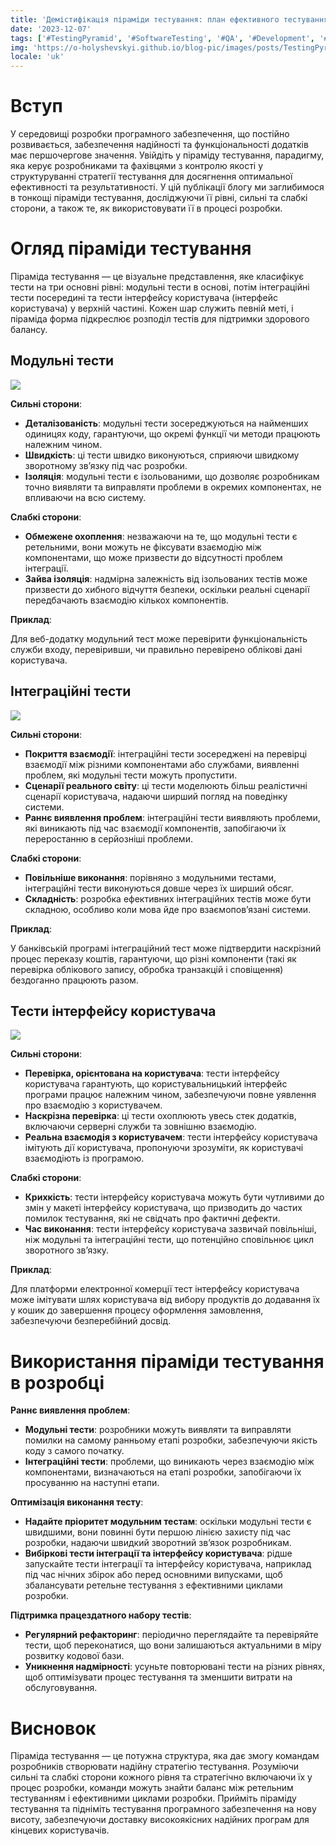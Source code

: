 ```yaml
---
title: 'Демістифікація піраміди тестування: план ефективного тестування програмного забезпечення'
date: '2023-12-07'
tags: ['#TestingPyramid', '#SoftwareTesting', '#QA', '#Development', '#UnitTest', '#IntegrationTest', '#UITest']
img: 'https://o-holyshevskyi.github.io/blog-pic/images/posts/TestingPyramid.png'
locale: 'uk'
---
```


# Вступ
<a name="вступ" id="вступ" />

У середовищі розробки програмного забезпечення, що постійно розвивається, забезпечення надійності та функціональності додатків має першочергове значення. 
Увійдіть у піраміду тестування, парадигму, яка керує розробниками та фахівцями з контролю якості у структуруванні стратегії тестування для досягнення оптимальної ефективності та результативності. 
У цій публікації блогу ми заглибимося в тонкощі піраміди тестування, досліджуючи її рівні, сильні та слабкі сторони, а також те, як використовувати її в процесі розробки.

# Огляд піраміди тестування
<a name="огляд-піраміди-тестування" id="огляд-піраміди-тестування" />

Піраміда тестування — це візуальне представлення, яке класифікує тести на три основні рівні: модульні тести в основі,
потім інтеграційні тести посередині та тести інтерфейсу користувача (інтерфейс користувача) у верхній частині. Кожен шар служить певній меті, і піраміда
форма підкреслює розподіл тестів для підтримки здорового балансу.

## Модульні тести
<a name="модульні-тести" id="модульні-тести" />
<img src="https://o-holyshevskyi.github.io/blog-pic/images/posts/TestingPyramidUnit.png" className="rounded-lg" />

**Сильні сторони**:

- **Деталізованість**: модульні тести зосереджуються на найменших одиницях коду, гарантуючи, що окремі функції чи методи працюють належним чином.
- **Швидкість**: ці тести швидко виконуються, сприяючи швидкому зворотному зв’язку під час розробки.
- **Ізоляція**: модульні тести є ізольованими, що дозволяє розробникам точно виявляти та виправляти проблеми в окремих компонентах, не впливаючи на всю систему.

**Слабкі сторони**:

- **Обмежене охоплення**: незважаючи на те, що модульні тести є ретельними, вони можуть не фіксувати взаємодію між компонентами, що може призвести до відсутності проблем інтеграції.
- **Зайва ізоляція**: надмірна залежність від ізольованих тестів може призвести до хибного відчуття безпеки, оскільки реальні сценарії передбачають взаємодію кількох компонентів.

**Приклад**:

Для веб-додатку модульний тест може перевірити функціональність служби входу, перевіривши, чи правильно перевірено облікові дані користувача.

## Інтеграційні тести
<a name="інтеграційні-тести" id="інтеграційні-тести" />
<img src="https://o-holyshevskyi.github.io/blog-pic/images/posts/TestingPyramidIntegration.png" className="rounded-lg" />

**Сильні сторони**:

- **Покриття взаємодії**: інтеграційні тести зосереджені на перевірці взаємодії між різними компонентами або службами, виявленні проблем, які модульні тести можуть пропустити.
- **Сценарії реального світу**: ці тести моделюють більш реалістичні сценарії користувача, надаючи ширший погляд на поведінку системи.
- **Раннє виявлення проблем**: інтеграційні тести виявляють проблеми, які виникають під час взаємодії компонентів, запобігаючи їх переростанню в серйозніші проблеми.

**Слабкі сторони**:

- **Повільніше виконання**: порівняно з модульними тестами, інтеграційні тести виконуються довше через їх ширший обсяг.
- **Складність**: розробка ефективних інтеграційних тестів може бути складною, особливо коли мова йде про взаємопов’язані системи.

**Приклад**:

У банківській програмі інтеграційний тест може підтвердити наскрізний процес переказу коштів, гарантуючи, що різні компоненти
(такі як перевірка облікового запису, обробка транзакцій і сповіщення) бездоганно працюють разом.

## Тести інтерфейсу користувача
<a name="тести-інтерфейсу-користувача" id="тести-інтерфейсу-користувача" />
<img src="https://o-holyshevskyi.github.io/blog-pic/images/posts/TestingPyramid.png" className="rounded-lg" />

**Сильні сторони**:

- **Перевірка, орієнтована на користувача**: тести інтерфейсу користувача гарантують, що користувальницький інтерфейс програми працює належним чином, забезпечуючи повне уявлення про взаємодію з користувачем.
- **Наскрізна перевірка**: ці тести охоплюють увесь стек додатків, включаючи серверні служби та зовнішню взаємодію.
- **Реальна взаємодія з користувачем**: тести інтерфейсу користувача імітують дії користувача, пропонуючи зрозуміти, як користувачі взаємодіють із програмою.

**Слабкі сторони**:

- **Крихкість**: тести інтерфейсу користувача можуть бути чутливими до змін у макеті інтерфейсу користувача, що призводить до частих помилок тестування, які не свідчать про фактичні дефекти.
- **Час виконання**: тести інтерфейсу користувача зазвичай повільніші, ніж модульні та інтеграційні тести, що потенційно сповільнює цикл зворотного зв’язку.

**Приклад**:

Для платформи електронної комерції тест інтерфейсу користувача може імітувати шлях користувача від вибору продуктів до додавання їх у кошик
до завершення процесу оформлення замовлення, забезпечуючи безперебійний досвід.

# Використання піраміди тестування в розробці
<a name="використання-піраміди-тестування-в-розробці" id="використання-піраміди-тестування-в-розробці" />

**Раннє виявлення проблем**:

- **Модульні тести**: розробники можуть виявляти та виправляти помилки на самому ранньому етапі розробки, забезпечуючи якість коду з самого початку.
- **Інтеграційні тести**: проблеми, що виникають через взаємодію між компонентами, визначаються на етапі розробки, запобігаючи їх просуванню на наступні етапи.

**Оптимізація виконання тесту**:

- **Надайте пріоритет модульним тестам**: оскільки модульні тести є швидшими, вони повинні бути першою лінією захисту під час розробки, надаючи швидкий зворотний зв’язок розробникам.
- **Вибіркові тести інтеграції та інтерфейсу користувача**: рідше запускайте тести інтеграції та інтерфейсу користувача, наприклад під час нічних збірок або перед основними випусками, щоб збалансувати ретельне тестування з ефективними циклами розробки.

**Підтримка працездатного набору тестів**:

- **Регулярний рефакторинг**: періодично переглядайте та перевіряйте тести, щоб переконатися, що вони залишаються актуальними в міру розвитку кодової бази.
- **Уникнення надмірності**: усуньте повторювані тести на різних рівнях, щоб оптимізувати процес тестування та зменшити витрати на обслуговування.

# Висновок
<a name="висновок" id="висновок" />

Піраміда тестування — це потужна структура, яка дає змогу командам розробників створювати надійну стратегію тестування.
Розуміючи сильні та слабкі сторони кожного рівня та стратегічно включаючи їх у процес розробки,
команди можуть знайти баланс між ретельним тестуванням і ефективними циклами розробки.
Прийміть піраміду тестування та підніміть тестування програмного забезпечення на нову висоту, забезпечуючи доставку високоякісних надійних програм для кінцевих користувачів.
